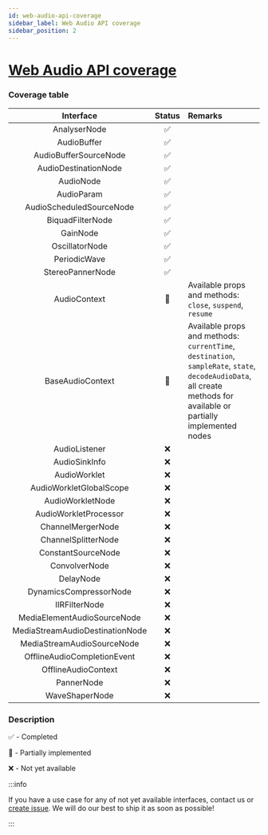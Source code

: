 ```yaml
---
id: web-audio-api-coverage
sidebar_label: Web Audio API coverage
sidebar_position: 2
---
```


# [Web Audio API coverage](https://developer.mozilla.org/en-US/docs/Web/API/Web_Audio_API)

### Coverage table

| Interface | Status | Remarks |
| :-------: | :----: | :------ |
| AnalyserNode | ✅ |
| AudioBuffer | ✅ |
| AudioBufferSourceNode | ✅ |
| AudioDestinationNode | ✅ |
| AudioNode | ✅ |
| AudioParam | ✅ |
| AudioScheduledSourceNode | ✅ |
| BiquadFilterNode | ✅ |
| GainNode | ✅ |
| OscillatorNode | ✅ |
| PeriodicWave | ✅ |
| StereoPannerNode | ✅ |
| AudioContext | 🚧 | Available props and methods: `close`, `suspend`, `resume` |
| BaseAudioContext | 🚧 | Available props and methods: `currentTime`, `destination`, `sampleRate`, `state`, `decodeAudioData`, all create methods for available or partially implemented nodes |
| AudioListener | ❌ |
| AudioSinkInfo | ❌ |
| AudioWorklet | ❌ |
| AudioWorkletGlobalScope | ❌ |
| AudioWorkletNode | ❌ |
| AudioWorkletProcessor | ❌ |
| ChannelMergerNode | ❌ |
| ChannelSplitterNode | ❌ |
| ConstantSourceNode | ❌ |
| ConvolverNode | ❌ |
| DelayNode | ❌ |
| DynamicsCompressorNode | ❌ |
| IIRFilterNode | ❌ |
| MediaElementAudioSourceNode | ❌ |
| MediaStreamAudioDestinationNode | ❌ |
| MediaStreamAudioSourceNode | ❌ |
| OfflineAudioCompletionEvent | ❌ |
| OfflineAudioContext | ❌ |
| PannerNode | ❌ |
| WaveShaperNode | ❌ |

### Description

✅ - Completed

🚧 - Partially implemented

❌ - Not yet available

:::info

If you have a use case for any of not yet available interfaces,
contact us or [create issue](https://github.com/software-mansion/react-native-audio-api).
We will do our best to ship it as soon as possible!

:::
